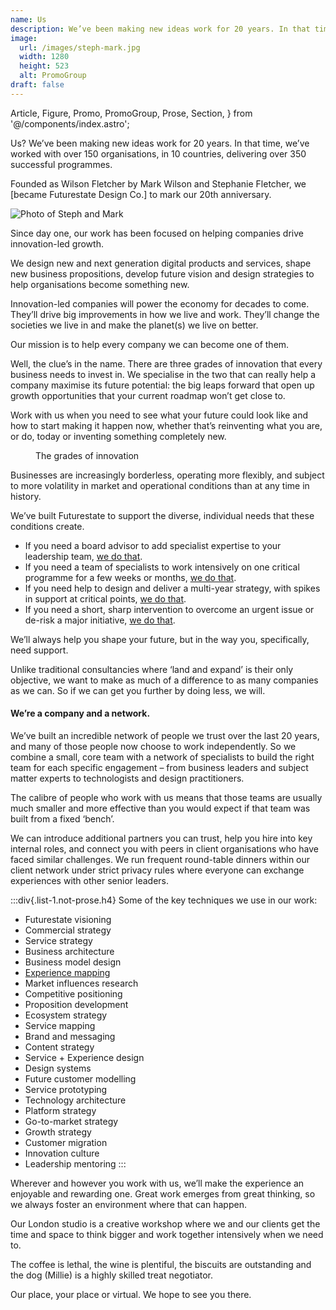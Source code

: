 ```yaml
---
name: Us
description: We’ve been making new ideas work for 20 years. In that time, we’ve worked with over 150 organisations, in 10 countries, delivering over 350 successful programmes.
image:
  url: /images/steph-mark.jpg
  width: 1280
  height: 523
  alt: PromoGroup
draft: false
---
```


  Article,
  Figure,
  Promo,
  PromoGroup,
  Prose,
  Section,
} from '@/components/index.astro';

<Article>
<p class="lead"><span class="text-lime hidden lg:inline">Us?</span> We’ve been making new ideas work for 20 years. In that time, we’ve worked with over 150 organisations, in 10 countries, delivering over 350 successful programmes.</p>

Founded as Wilson Fletcher by Mark Wilson and Stephanie Fletcher, we [became Futurestate Design Co.] to mark our 20th anniversary.

![Photo of Steph and Mark](/images/steph-mark.jpg)

Since day one, our work has been focused on helping companies drive innovation-led growth.

We design new and next generation digital products and services, shape new business propositions, develop future vision and design strategies to help organisations become something new.

Innovation-led companies will power the economy for decades to come. They’ll drive big improvements in how we live and work. They’ll change the societies we live in and make the planet(s) we live on better.

Our mission is to help every company we can become one of them.

</Article>

<Section name="Where we focus">
Well, the clue’s in the name. There are three grades of innovation that every business needs to invest in. We specialise in the two that can really help a company maximise its future potential: the big leaps forward that open up growth opportunities that your current roadmap won’t get close to.

Work with us when you need to see what your future could look like and how to start making it happen now, whether that’s reinventing what you are, or do, today or inventing something completely new.

<Figure src="/images/grades-of-innovation.svg">The grades of innovation</Figure>

<PromoGroup name="Read articles" icon="article" class="mb-16">
  <Promo
    name="The Futurestate Manifesto"
    description="10 guiding principles behind our work"
    url={{ name: 'Read now', url: '/manifesto' }}
  />
  <Promo
    name="Futurestate Design™"
    description="What it is and why we use it"
    url={{ name: 'Read now', url: '/futurestate-design' }}
  />
  <Promo
    name="Business Engines"
    description="How digital services power growth"
    url={{ name: 'Read now', url: 'business-engines' }}
  />
</PromoGroup>
<PromoGroup name="Read the book" icon="book">
  <Promo
    name="Futurestate Design"
    author="Mark Wilson"
    description="Our own methodology developed over 20 years and hundreds of successful digital innovation programmes."
    url={{ name: 'Buy on Amazon', url: 'https://www.amazon.co.uk/dp/1399922106', external: true  }}
  />
</PromoGroup>
</Section>

<Section name="A modern, flexible, expert practice">
Businesses are increasingly borderless, operating more flexibly, and subject to more volatility in market and operational conditions than at any time in history.

We’ve built Futurestate to support the diverse, individual needs that these conditions create.

- If you need a board advisor to add specialist expertise to your leadership team, [we do that](/PromoGroup).
- If you need a team of specialists to work intensively on one critical programme for a few weeks or months, [we do that](/PromoGroup).
- If you need help to design and deliver a multi-year strategy, with spikes in support at critical points, [we do that](/PromoGroup).
- If you need a short, sharp intervention to overcome an urgent issue or de-risk a major initiative, [we do that](/PromoGroup).

We’ll always help you shape your future, but in the way you, specifically, need support.

Unlike traditional consultancies where ‘land and expand’ is their only objective, we want to make as much of a difference to as many companies as we can. So if we can get you further by doing less, we will.

#### We’re a company and a network.

We’ve built an incredible network of people we trust over the last 20 years, and many of those people now choose to work independently. So we combine a small, core team with a network of specialists to build the right team for each specific engagement – from business leaders and subject matter experts to technologists and design practitioners.

The calibre of people who work with us means that those teams are usually much smaller and more effective than you would expect if that team was built from a fixed ‘bench’.

We can introduce additional partners you can trust, help you hire into key internal roles, and connect you with peers in client organisations who have faced similar challenges. We run frequent round-table dinners within our client network under strict privacy rules where everyone can exchange experiences with other senior leaders.

:::div{.list-1.not-prose.h4}
Some of the key techniques we use in our work:

- Futurestate visioning
- Commercial strategy
- Service strategy
- Business architecture
- Business model design
- [Experience mapping](/services/experience-mapping)
- Market influences research
- Competitive positioning
- Proposition development
- Ecosystem strategy
- Service mapping
- Brand and messaging
- Content strategy
- Service + Experience design
- Design systems
- Future customer modelling
- Service prototyping
- Technology architecture
- Platform strategy
- Go-to-market strategy
- Growth strategy
- Customer migration
- Innovation culture
- Leadership mentoring
  :::
  </Section>

<div class="mx-auto max-w-container">
  <img src="/images/about.jpg" class="" loading="lazy" alt="" />
</div>

<Section name="And finally..." inline>
Wherever and however you work with us, we’ll make the experience an enjoyable and rewarding one. Great work emerges from great thinking, so we always foster an environment where that can happen.

Our London studio is a creative workshop where we and our clients get the time and space to think bigger and work together intensively when we need to.

The coffee is lethal, the wine is plentiful, the biscuits are outstanding and the dog (Millie) is a highly skilled treat negotiator.

Our place, your place or virtual. We hope to see you there.

</Section>
